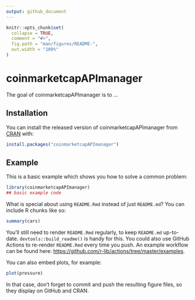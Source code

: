 ```yaml
---
output: github_document
---
```


<!-- README.md is generated from README.Rmd. Please edit that file -->

```r
knitr::opts_chunk$set(
  collapse = TRUE,
  comment = "#>",
  fig.path = "man/figures/README-",
  out.width = "100%"
)
```

# coinmarketcapAPImanager

<!-- badges: start -->
<!-- badges: end -->

The goal of coinmarketcapAPImanager is to ...

## Installation

You can install the released version of coinmarketcapAPImanager from [CRAN](https://CRAN.R-project.org) with:

``` r
install.packages("coinmarketcapAPImanager")
```

## Example

This is a basic example which shows you how to solve a common problem:

```r
library(coinmarketcapAPImanager)
## basic example code
```

What is special about using `README.Rmd` instead of just `README.md`? You can include R chunks like so:

```r
summary(cars)
```

You'll still need to render `README.Rmd` regularly, to keep `README.md` up-to-date. `devtools::build_readme()` is handy for this. You could also use GitHub Actions to re-render `README.Rmd` every time you push. An example workflow can be found here: <https://github.com/r-lib/actions/tree/master/examples>.

You can also embed plots, for example:

```r
plot(pressure)
```

In that case, don't forget to commit and push the resulting figure files, so they display on GitHub and CRAN.
